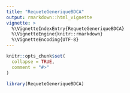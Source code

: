 ```yaml
---
title: "RequeteGeneriqueBDCA"
output: rmarkdown::html_vignette
vignette: >
  %\VignetteIndexEntry{RequeteGeneriqueBDCA}
  %\VignetteEngine{knitr::rmarkdown}
  %\VignetteEncoding{UTF-8}
---
```


```r
knitr::opts_chunk$set(
  collapse = TRUE,
  comment = "#>"
)
```

```r
library(RequeteGeneriqueBDCA)
```
